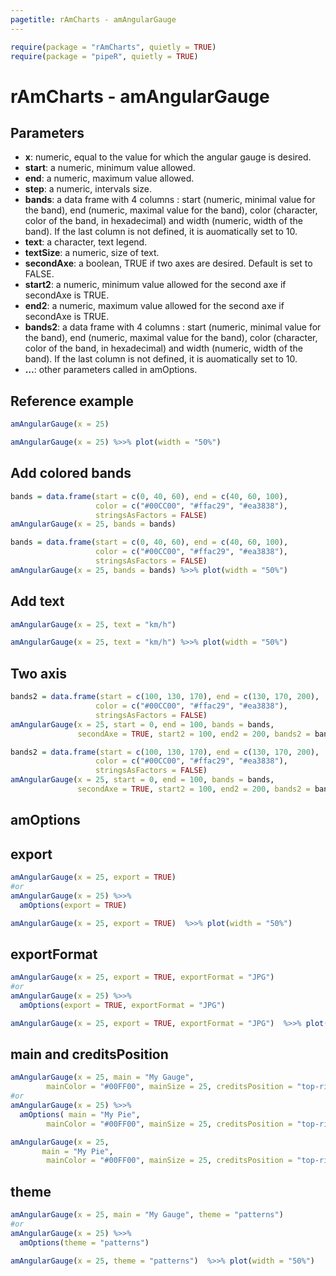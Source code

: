 ```yaml
---
pagetitle: rAmCharts - amAngularGauge
---
```


```r
require(package = "rAmCharts", quietly = TRUE)
require(package = "pipeR", quietly = TRUE)
```

<h1>rAmCharts - amAngularGauge</h1>

## Parameters

* __x__: numeric, equal to the value for which the angular gauge is desired.
* __start__: a numeric, minimum value allowed.
* __end__: a numeric, maximum value allowed. 
* __step__: a numeric, intervals size. 
* __bands__: a data frame with 4 columns : start (numeric, minimal value for the band), end (numeric, maximal value for the band), color (character, color of the band, in hexadecimal) and width (numeric, width of the band). If the last column is not defined, it is auomatically set to 10. 
* __text__: a character, text legend.
* __textSize__: a numeric, size of text.
* __secondAxe__: a boolean, TRUE if two axes are desired. Default is set to FALSE.
* __start2__: a numeric, minimum value allowed for the second axe if secondAxe is TRUE.
* __end2__: a numeric, maximum value allowed for the second axe if secondAxe is TRUE.
* __bands2__: a data frame with 4 columns : start (numeric, minimal value for the band), end (numeric, maximal value for the band), color (character, color of the band, in hexadecimal) and width (numeric, width of the band). If the last column is not defined, it is auomatically set to 10. 
* __...__: other parameters called in amOptions.

## Reference example

```r
amAngularGauge(x = 25)
```
```r
amAngularGauge(x = 25) %>>% plot(width = "50%")
```

## Add colored bands
```r
bands = data.frame(start = c(0, 40, 60), end = c(40, 60, 100), 
                   color = c("#00CC00", "#ffac29", "#ea3838"),
                   stringsAsFactors = FALSE)
amAngularGauge(x = 25, bands = bands)
```
```r
bands = data.frame(start = c(0, 40, 60), end = c(40, 60, 100), 
                   color = c("#00CC00", "#ffac29", "#ea3838"),
                   stringsAsFactors = FALSE)
amAngularGauge(x = 25, bands = bands) %>>% plot(width = "50%")
```

## Add text
```r
amAngularGauge(x = 25, text = "km/h")
```
```r
amAngularGauge(x = 25, text = "km/h") %>>% plot(width = "50%")
```

## Two axis
```r
bands2 = data.frame(start = c(100, 130, 170), end = c(130, 170, 200), 
                   color = c("#00CC00", "#ffac29", "#ea3838"),
                   stringsAsFactors = FALSE)
amAngularGauge(x = 25, start = 0, end = 100, bands = bands,
               secondAxe = TRUE, start2 = 100, end2 = 200, bands2 = bands2)
```
```r
bands2 = data.frame(start = c(100, 130, 170), end = c(130, 170, 200), 
                   color = c("#00CC00", "#ffac29", "#ea3838"),
                   stringsAsFactors = FALSE)
amAngularGauge(x = 25, start = 0, end = 100, bands = bands,
               secondAxe = TRUE, start2 = 100, end2 = 200, bands2 = bands2)  %>>% plot(width = "50%")
```


<h2 class="partdivtitle">amOptions</h2>

## export
```r
amAngularGauge(x = 25, export = TRUE)
#or
amAngularGauge(x = 25) %>>% 
  amOptions(export = TRUE)
```
```r
amAngularGauge(x = 25, export = TRUE)  %>>% plot(width = "50%")
```

## exportFormat
```r
amAngularGauge(x = 25, export = TRUE, exportFormat = "JPG")
#or
amAngularGauge(x = 25) %>>% 
  amOptions(export = TRUE, exportFormat = "JPG")
```
```r
amAngularGauge(x = 25, export = TRUE, exportFormat = "JPG")  %>>% plot(width = "50%")
```

## main and creditsPosition
```r
amAngularGauge(x = 25, main = "My Gauge",
        mainColor = "#00FF00", mainSize = 25, creditsPosition = "top-right")
#or
amAngularGauge(x = 25) %>>% 
  amOptions( main = "My Pie",
        mainColor = "#00FF00", mainSize = 25, creditsPosition = "top-right")
```
```r
amAngularGauge(x = 25, 
       main = "My Pie",
        mainColor = "#00FF00", mainSize = 25, creditsPosition = "top-right")  %>>% plot(width = "50%")
```

## theme
```r
amAngularGauge(x = 25, main = "My Gauge", theme = "patterns")
#or
amAngularGauge(x = 25) %>>% 
  amOptions(theme = "patterns")
```
```r
amAngularGauge(x = 25, theme = "patterns")  %>>% plot(width = "50%")
```
